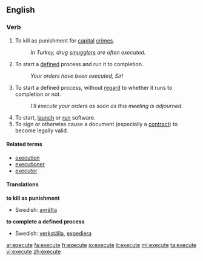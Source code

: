 ==English==

===Verb===
{{en-verb|execut|ing}}

#To kill as punishment for [[capital]] [[crime]]s.
#:''In Turkey, drug [[smuggle]]rs are often executed.''
#To start a [[define]]d process and run it to completion.
#:''Your orders have been executed, Sir!''
#To start a defined process, without [[regard]] to whether it runs to completion or not.
#:''I'll execute your orders as soon as this meeting is adjourned.''
#To start, [[launch]] or [[run]] software.
#To sign or otherwise cause a document (especially a [[contract#Noun|contract]]) to become legally valid.

====Related terms====
*[[execution]]
*[[executioner]]
*[[executor]]

====Translations====
'''to kill as punishment'''
*Swedish: [[avrätta]]

'''to complete a defined process'''
*Swedish: [[verkställa]], [[expediera]]

[[ar:execute]]
[[fa:execute]]
[[fr:execute]]
[[io:execute]]
[[it:execute]]
[[ml:execute]]
[[ta:execute]]
[[vi:execute]]
[[zh:execute]]